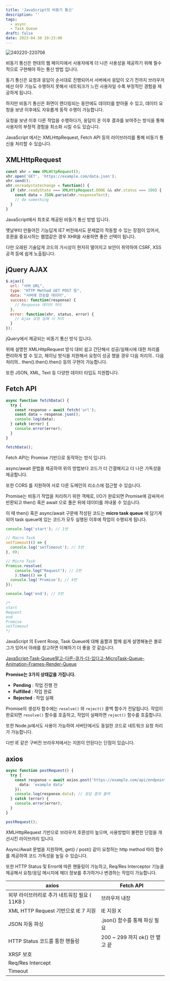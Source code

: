 ```yaml
---
title: 'JavaScript의 비동기 통신'
description: ''
tags:
  - async
  - Task Queue
draft: false
date: 2023-04-30 19:23:00
---
```


![240220-220706](/posts/async/240220-220706.png)

비동기 통신은 현대의 웹 페이지에서 사용자에게 더 나은 사용성을 제공하기 위해 필수적으로 구현해야 하는 통신 방법 입니다.

동기 통신은 요청과 응답이 순서대로 진행되어서 서버에서 응답이 오기 전까지 브라우저에선 아무 기능도 수행하지 못해서 네트워크가 느린 사용자일 수록 부정적인 경험을 제공하게 됩니다.

하지만 비동기 통신은 화면이 렌더링되는 동안에도 데이터를 받아올 수 있고, 데이터 요청을 보낸 이후에도 자유롭게 동작 수행이 가능합니다.

요청을 보낸 이후 다른 작업을 수행하다가, 응답이 온 이후 결과를 보여주는 방식을 통해 사용자의 부정적 경험을 최소화 시킬 수도 있습니다.

JavaScript 에서는 XMLHttpRequest, Fetch API 등의 라이브러리를 통해 비동기 통신을 처리할 수 있습니다.

## XMLHttpRequest

```js
const xhr = new XMLHttpRequest();
xhr.open('GET', 'https://example.com/data.json');
xhr.send();
xhr.onreadystatechange = function() {
  if (xhr.readyState === XMLHttpRequest.DONE && xhr.status === 200) {
    const data = JSON.parse(xhr.responseText);
    // do something
  }
}
```

JavaScript에서 최초로 제공된 비동기 통신 방법 입니다.

옛날부터 만들어진 기능답게 IE7 버전에서도 문제없이 작동할 수 있는 장점이 있어서, 호환을 중요시하는 웹앱같은 경우 XHR을 사용하면 좋은 선택이 됩니다.

다만 오래된 기술답게 코드의 가시성이 현저히 떨어지고 보안이 취약하여 CSRF, XSS 공격 등에 쉽게 노출됩니다.

## jQuery AJAX

```js
$.ajax({
  url: "서버 URL",
  type: "HTTP Method GET POST 등",
  data: "서버에 전송할 데이터",
  success: function(response) {
    // Response 데이터 처리
  },
  error: function(xhr, status, error) {
    // Ajax 요청 실패 시 처리
  }
});
```

jQuery에서 제공되는 비동기 통신 방식 입니다.

위에 설명한 XMLHttpRequest 방식 대비 쉽고 간단해서 성공/실패시에 대한 처리를 편리하게 할 수 있고, 체이닝 방식을 지원해서 요청이 성공 했을 경우 다음 처리의.. 다음처리의.. then().then().then() 등의 구현이 가능합니다.

또한 JSON, XML, Text 등 다양한 데이터 타입도 지원합니다.

## Fetch API

```js
async function fetchData() {
  try {
    const response = await fetch('url');
    const data = response.json();
    console.log(data);
  } catch (error) {
    console.error(error);
  }
}

fetchData();
```

Fetch API는 Promise 기반으로 동작하는 방식 입니다.

async/await 문법을 제공하여 위의 방법보다 코드가 더 간결해지고 더 나은 가독성을 제공합니다.

또한 CORS 를 지원하여 서로 다른 도메인의 리소스에 접근할 수 있습니다.

Promise는 비동기 작업을 처리하기 위한 객체로, I/O가 완료되면 Promise에 감싸져서 반환되고 then() 혹은 await 으로 풀은 뒤에 데이터를 꺼내올 수 있습니다.

이 때 then() 혹은 async/await 구문에 작성된 코드는 **micro task queue** 에 담기게 되어 task queue에 있는 코드가 모두 실행된 이후에 작업이 수행되게 됩니다.

```js
console.log('start'); // 1번

// Macro Task
setTimeout(() => {
  console.log('setTimeout'); // 5번
}, 0);

// Micro Task
Promise.resolve(
	console.log("Request"); // 2번
	).then(() => {
  console.log('Promise'); // 4번
});

console.log('end'); // 3번

/*
start
Request
end
Promise
setTimeout
*/
```

JavaScript 의 Event Roop, Task Queue에 대해 움짤과 함께 쉽게 설명해놓은 블로그가 있어서 아래를 참고하면 이해하기 더 좋을 것 같습니다.

[JavaScript-Task-Queue말고-다른-큐가-더-있다고-MicroTask-Queue-Animation-Frames-Render-Queue](https://velog.io/@titu/JavaScript-Task-Queue말고-다른-큐가-더-있다고-MicroTask-Queue-Animation-Frames-Render-Queue)

**Promise는 3가지 상태값을 가집니다.**

-   **Pending** : 작업 진행 전
-   **Fulfilled** : 작업 완료
-   **Rejected** : 작업 실패

Promise의 생성자 함수에는 `resolve()` 와 `reject()` 콜백 함수가 전달됩니다. 작업이 완료되면 `resolve()` 함수를 호출하고, 작업이 실패하면 `reject()` 함수를 호출합니다.

또한 Node.js에서도 사용이 가능하여 서버단에서도 동일한 코드로 네트워크 요청 처리가 가능합니다.

다만 IE 같은 구버전 브라우저에서는 지원이 안된다는 단점이 있습니다.

## axios

```ts
async function postRequest() {
  try {
    const response = await axios.post('https://example.com/api/endpoint', {
      data: 'example data'
    });
    console.log(response.data); // 응답 결과 출력
  } catch (error) {
    console.error(error);
  }
}

postRequest();
```

XMLHttpRequest 기반으로 브라우저 호환성이 높으며, 사용방법이 불편한 단점을 개선시킨 라이브러리 입니다.

Async/Await 문법을 지원하며, get() / post() 같이 요청하는 http method 따라 함수를 제공하여 코드 가독성을 높일 수 있습니다.

또한 HTTP Status 및 Error에 따른 핸들링이 가능하고, Req/Res Interceptor 기능을 제공해서 요청/응답 메시지에 헤더 정보를 추가하거나 변경하는 작업이 가능합니다.

| **axios** | **Fetch API** |
| --------- | ------------- |
| 외부 라이브러리로 추가 네트워킹 필요 ( 11KB ) | 브라우저 내장 |
| XML HTTP Request 기반으로 IE 7 지원 | IE 지원 X |
| JSON 자동 파싱 | .json() 함수를 통해 파싱 필요 |
| HTTP Status 코드를 통한 핸들링 | 200 ~ 299 까지 ok() 만 뱉고 끝 |
| XRSF 보호 |  |
| Req/Res Intercept |  |
| Timeout |  |
